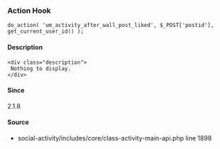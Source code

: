 
<UMBreadCrumb type="action"/>

### Action Hook    
    
```
do_action( 'um_activity_after_wall_post_liked', $_POST['postid'], get_current_user_id() );
```

#### Description
    <div class="description">
     Nothing to display.
    </div>

#### Since
<div class="description">
2.1.8
</div>

#### Source
  - <Link href="https://github.com/ultimatemember/social-activity/tree/2.2.7/includes/core/class-activity-main-api.php#L1898">social-activity/includes/core/class-activity-main-api.php</Link> <Link href="https://github.com/ultimatemember/social-activity/tree/2.2.7/includes/core/class-activity-main-api.php#L1898">line 1898</Link>

